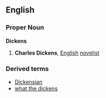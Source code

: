 ==English==
{{wikipediapar|Charles Dickens}}
===Proper Noun===
'''Dickens'''
#'''Charles Dickens''', [[English]] [[novelist]]
===Derived terms===
*[[Dickensian]]
*[[what the dickens]]